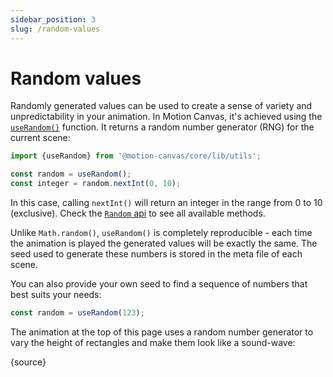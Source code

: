```yaml
---
sidebar_position: 3
slug: /random-values
---
```



# Random values

<AnimationPlayer name="random" banner />

Randomly generated values can be used to create a sense of variety and
unpredictability in your animation. In Motion Canvas, it's achieved using the
[`useRandom()`](/api/core/utils#useRandom) function. It returns a random number
generator (RNG) for the current scene:

```ts
import {useRandom} from '@motion-canvas/core/lib/utils';

const random = useRandom();
const integer = random.nextInt(0, 10);
```

In this case, calling `nextInt()` will return an integer in the range from 0 to
10 (exclusive). Check the [`Random` api](/api/core/scenes/Random) to see all
available methods.

Unlike `Math.random()`, `useRandom()` is completely reproducible - each time the
animation is played the generated values will be exactly the same. The seed used
to generate these numbers is stored in the meta file of each scene.

You can also provide your own seed to find a sequence of numbers that best suits
your needs:

```ts
const random = useRandom(123);
```

The animation at the top of this page uses a random number generator to vary the
height of rectangles and make them look like a sound-wave:

<CodeBlock language="tsx">{source}</CodeBlock>
